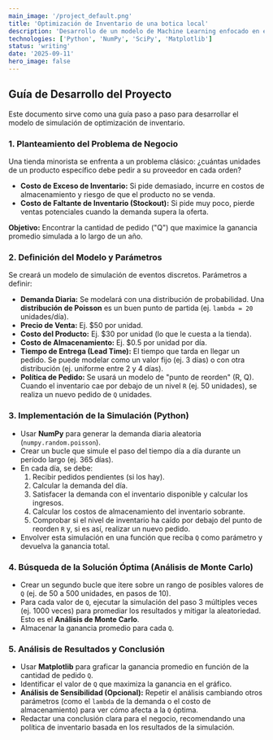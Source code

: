 ```yaml
---
main_image: '/project_default.png'
title: 'Optimización de Inventario de una botica local'
description: 'Desarrollo de un modelo de Machine Learning enfocado en encontrar el nivel óptimo de stock en una botica local.'
technologies: ['Python', 'NumPy', 'SciPy', 'Matplotlib']
status: 'writing'
date: '2025-09-11'
hero_image: false
---
```


## Guía de Desarrollo del Proyecto

Este documento sirve como una guía paso a paso para desarrollar el modelo de simulación de optimización de inventario.

### 1. Planteamiento del Problema de Negocio

Una tienda minorista se enfrenta a un problema clásico: ¿cuántas unidades de un producto específico debe pedir a su proveedor en cada orden?

- **Costo de Exceso de Inventario:** Si pide demasiado, incurre en costos de almacenamiento y riesgo de que el producto no se venda.
- **Costo de Faltante de Inventario (Stockout):** Si pide muy poco, pierde ventas potenciales cuando la demanda supera la oferta.

**Objetivo:** Encontrar la cantidad de pedido ("Q") que maximice la ganancia promedio simulada a lo largo de un año.

### 2. Definición del Modelo y Parámetros

Se creará un modelo de simulación de eventos discretos. Parámetros a definir:

- **Demanda Diaria:** Se modelará con una distribución de probabilidad. Una **distribución de Poisson** es un buen punto de partida (ej. `lambda = 20` unidades/día).
- **Precio de Venta:** Ej. $50 por unidad.
- **Costo del Producto:** Ej. $30 por unidad (lo que le cuesta a la tienda).
- **Costo de Almacenamiento:** Ej. $0.5 por unidad por día.
- **Tiempo de Entrega (Lead Time):** El tiempo que tarda en llegar un pedido. Se puede modelar como un valor fijo (ej. 3 días) o con otra distribución (ej. uniforme entre 2 y 4 días).
- **Política de Pedido:** Se usará un modelo de "punto de reorden" (R, Q). Cuando el inventario cae por debajo de un nivel `R` (ej. 50 unidades), se realiza un nuevo pedido de `Q` unidades.

### 3. Implementación de la Simulación (Python)

- Usar **NumPy** para generar la demanda diaria aleatoria (`numpy.random.poisson`).
- Crear un bucle que simule el paso del tiempo día a día durante un período largo (ej. 365 días).
- En cada día, se debe:
  1. Recibir pedidos pendientes (si los hay).
  2. Calcular la demanda del día.
  3. Satisfacer la demanda con el inventario disponible y calcular los ingresos.
  4. Calcular los costos de almacenamiento del inventario sobrante.
  5. Comprobar si el nivel de inventario ha caído por debajo del punto de reorden `R` y, si es así, realizar un nuevo pedido.
- Envolver esta simulación en una función que reciba `Q` como parámetro y devuelva la ganancia total.

### 4. Búsqueda de la Solución Óptima (Análisis de Monte Carlo)

- Crear un segundo bucle que itere sobre un rango de posibles valores de `Q` (ej. de 50 a 500 unidades, en pasos de 10).
- Para cada valor de `Q`, ejecutar la simulación del paso 3 múltiples veces (ej. 1000 veces) para promediar los resultados y mitigar la aleatoriedad. Esto es el **Análisis de Monte Carlo**.
- Almacenar la ganancia promedio para cada `Q`.

### 5. Análisis de Resultados y Conclusión

- Usar **Matplotlib** para graficar la ganancia promedio en función de la cantidad de pedido `Q`.
- Identificar el valor de `Q` que maximiza la ganancia en el gráfico.
- **Análisis de Sensibilidad (Opcional):** Repetir el análisis cambiando otros parámetros (como el `lambda` de la demanda o el costo de almacenamiento) para ver cómo afecta a la `Q` óptima.
- Redactar una conclusión clara para el negocio, recomendando una política de inventario basada en los resultados de la simulación.
